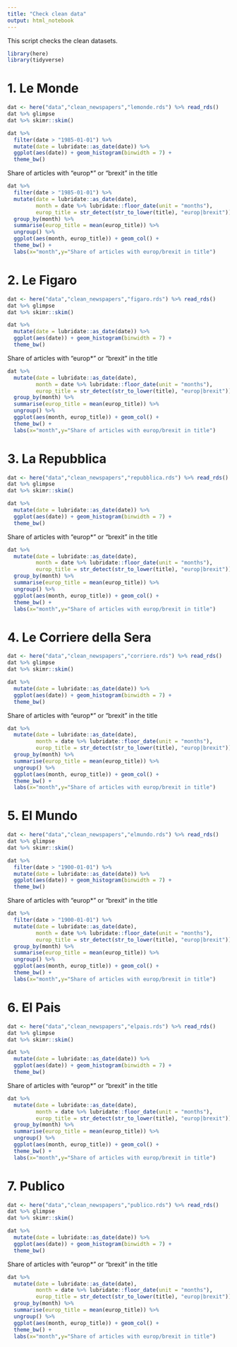```yaml
---
title: "Check clean data"
output: html_notebook
---
```


This script checks the clean datasets. 

```r
library(here)
library(tidyverse)
```


# 1. Le Monde

```r
dat <- here("data","clean_newspapers","lemonde.rds") %>% read_rds()
dat %>% glimpse
dat %>% skimr::skim()
```

```r
dat %>% 
  filter(date > "1985-01-01") %>% 
  mutate(date = lubridate::as_date(date)) %>% 
  ggplot(aes(date)) + geom_histogram(binwidth = 7) + 
  theme_bw() 
```

Share of articles with "europ*" or "brexit" in the title
```r
dat %>% 
  filter(date > "1985-01-01") %>% 
  mutate(date = lubridate::as_date(date), 
         month = date %>% lubridate::floor_date(unit = "months"), 
         europ_title = str_detect(str_to_lower(title), "europ|brexit")) %>% 
  group_by(month) %>% 
  summarise(europ_title = mean(europ_title)) %>% 
  ungroup() %>% 
  ggplot(aes(month, europ_title)) + geom_col() + 
  theme_bw() + 
  labs(x="month",y="Share of articles with europ/brexit in title")
```

# 2. Le Figaro

```r
dat <- here("data","clean_newspapers","figaro.rds") %>% read_rds()
dat %>% glimpse
dat %>% skimr::skim()
```

```r
dat %>% 
  mutate(date = lubridate::as_date(date)) %>% 
  ggplot(aes(date)) + geom_histogram(binwidth = 7) + 
  theme_bw() 
```

Share of articles with "europ*" or "brexit" in the title
```r
dat %>% 
  mutate(date = lubridate::as_date(date), 
         month = date %>% lubridate::floor_date(unit = "months"), 
         europ_title = str_detect(str_to_lower(title), "europ|brexit")) %>% 
  group_by(month) %>% 
  summarise(europ_title = mean(europ_title)) %>% 
  ungroup() %>% 
  ggplot(aes(month, europ_title)) + geom_col() + 
  theme_bw() + 
  labs(x="month",y="Share of articles with europ/brexit in title")
```

# 3. La Repubblica

```r
dat <- here("data","clean_newspapers","repubblica.rds") %>% read_rds()
dat %>% glimpse
dat %>% skimr::skim()
```

```r
dat %>% 
  mutate(date = lubridate::as_date(date)) %>% 
  ggplot(aes(date)) + geom_histogram(binwidth = 7) + 
  theme_bw() 
```

Share of articles with "europ*" or "brexit" in the title
```r
dat %>% 
  mutate(date = lubridate::as_date(date), 
         month = date %>% lubridate::floor_date(unit = "months"), 
         europ_title = str_detect(str_to_lower(title), "europ|brexit")) %>% 
  group_by(month) %>% 
  summarise(europ_title = mean(europ_title)) %>% 
  ungroup() %>% 
  ggplot(aes(month, europ_title)) + geom_col() + 
  theme_bw() + 
  labs(x="month",y="Share of articles with europ/brexit in title")
```


# 4. Le Corriere della Sera

```r
dat <- here("data","clean_newspapers","corriere.rds") %>% read_rds()
dat %>% glimpse
dat %>% skimr::skim()
```

```r
dat %>% 
  mutate(date = lubridate::as_date(date)) %>% 
  ggplot(aes(date)) + geom_histogram(binwidth = 7) + 
  theme_bw() 
```

Share of articles with "europ*" or "brexit" in the title
```r
dat %>% 
  mutate(date = lubridate::as_date(date), 
         month = date %>% lubridate::floor_date(unit = "months"), 
         europ_title = str_detect(str_to_lower(title), "europ|brexit")) %>% 
  group_by(month) %>% 
  summarise(europ_title = mean(europ_title)) %>% 
  ungroup() %>% 
  ggplot(aes(month, europ_title)) + geom_col() + 
  theme_bw() + 
  labs(x="month",y="Share of articles with europ/brexit in title")
```

# 5. El Mundo

```r
dat <- here("data","clean_newspapers","elmundo.rds") %>% read_rds()
dat %>% glimpse
dat %>% skimr::skim()
```

```r
dat %>% 
  filter(date > "1900-01-01") %>% 
  mutate(date = lubridate::as_date(date)) %>% 
  ggplot(aes(date)) + geom_histogram(binwidth = 7) + 
  theme_bw() 
```

Share of articles with "europ*" or "brexit" in the title
```r
dat %>% 
  filter(date > "1900-01-01") %>% 
  mutate(date = lubridate::as_date(date), 
         month = date %>% lubridate::floor_date(unit = "months"), 
         europ_title = str_detect(str_to_lower(title), "europ|brexit")) %>% 
  group_by(month) %>% 
  summarise(europ_title = mean(europ_title)) %>% 
  ungroup() %>% 
  ggplot(aes(month, europ_title)) + geom_col() + 
  theme_bw() + 
  labs(x="month",y="Share of articles with europ/brexit in title")
```

# 6. El Pais

```r
dat <- here("data","clean_newspapers","elpais.rds") %>% read_rds()
dat %>% glimpse
dat %>% skimr::skim()
```

```r
dat %>% 
  mutate(date = lubridate::as_date(date)) %>% 
  ggplot(aes(date)) + geom_histogram(binwidth = 7) + 
  theme_bw() 
```

Share of articles with "europ*" or "brexit" in the title
```r
dat %>% 
  mutate(date = lubridate::as_date(date), 
         month = date %>% lubridate::floor_date(unit = "months"), 
         europ_title = str_detect(str_to_lower(title), "europ|brexit")) %>% 
  group_by(month) %>% 
  summarise(europ_title = mean(europ_title)) %>% 
  ungroup() %>% 
  ggplot(aes(month, europ_title)) + geom_col() + 
  theme_bw() + 
  labs(x="month",y="Share of articles with europ/brexit in title")
```


# 7. Publico

```r
dat <- here("data","clean_newspapers","publico.rds") %>% read_rds()
dat %>% glimpse
dat %>% skimr::skim()
```

```r
dat %>% 
  mutate(date = lubridate::as_date(date)) %>% 
  ggplot(aes(date)) + geom_histogram(binwidth = 7) + 
  theme_bw() 
```

Share of articles with "europ*" or "brexit" in the title
```r
dat %>% 
  mutate(date = lubridate::as_date(date), 
         month = date %>% lubridate::floor_date(unit = "months"), 
         europ_title = str_detect(str_to_lower(title), "europ|brexit")) %>% 
  group_by(month) %>% 
  summarise(europ_title = mean(europ_title)) %>% 
  ungroup() %>% 
  ggplot(aes(month, europ_title)) + geom_col() + 
  theme_bw() + 
  labs(x="month",y="Share of articles with europ/brexit in title")
```


